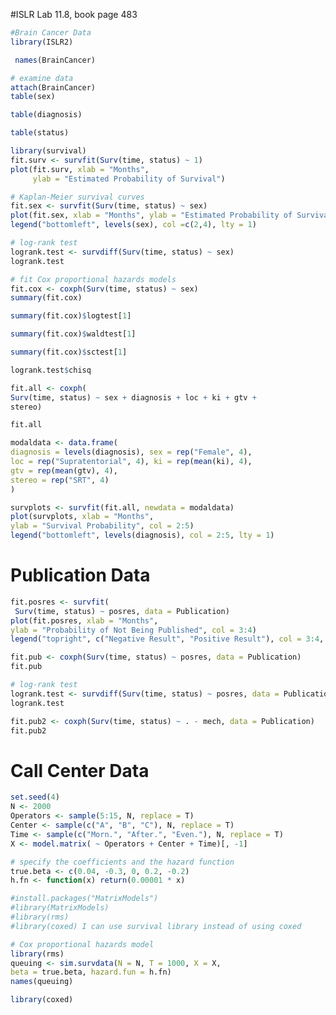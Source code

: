 
#ISLR Lab 11.8, book page 483

```r
#Brain Cancer Data
library(ISLR2)
```

```r
 names(BrainCancer)
```

```r
# examine data
attach(BrainCancer)
table(sex)
```

```r
table(diagnosis)
```

```r
table(status)
```

```r
library(survival)
fit.surv <- survfit(Surv(time, status) ~ 1)
plot(fit.surv, xlab = "Months",
     ylab = "Estimated Probability of Survival")
```

```r
# Kaplan-Meier survival curves
fit.sex <- survfit(Surv(time, status) ~ sex)
plot(fit.sex, xlab = "Months", ylab = "Estimated Probability of Survival", col = c(2,4))
legend("bottomleft", levels(sex), col =c(2,4), lty = 1)
```

```r
# log-rank test
logrank.test <- survdiff(Surv(time, status) ~ sex)
logrank.test
```

```r
# fit Cox proportional hazards models
fit.cox <- coxph(Surv(time, status) ~ sex)
summary(fit.cox)
```

```r
summary(fit.cox)$logtest[1]

summary(fit.cox)$waldtest[1]

summary(fit.cox)$sctest[1]
```

```r
logrank.test$chisq
```

```r
fit.all <- coxph(
Surv(time, status) ~ sex + diagnosis + loc + ki + gtv +
stereo)

fit.all
```
```r
modaldata <- data.frame(
diagnosis = levels(diagnosis), sex = rep("Female", 4),
loc = rep("Supratentorial", 4), ki = rep(mean(ki), 4),
gtv = rep(mean(gtv), 4),
stereo = rep("SRT", 4)
)
```

```r
survplots <- survfit(fit.all, newdata = modaldata)
plot(survplots, xlab = "Months",
ylab = "Survival Probability", col = 2:5)
legend("bottomleft", levels(diagnosis), col = 2:5, lty = 1)
```

# Publication Data
```r
fit.posres <- survfit(
 Surv(time, status) ~ posres, data = Publication)
plot(fit.posres, xlab = "Months",
ylab = "Probability of Not Being Published", col = 3:4)
legend("topright", c("Negative Result", "Positive Result"), col = 3:4, lty = 1)
```

```r
fit.pub <- coxph(Surv(time, status) ~ posres, data = Publication)
fit.pub
```

```r
# log-rank test
logrank.test <- survdiff(Surv(time, status) ~ posres, data = Publication)
logrank.test
```

```r
fit.pub2 <- coxph(Surv(time, status) ~ . - mech, data = Publication)
fit.pub2
```

# Call Center Data
```r
set.seed(4)
N <- 2000
Operators <- sample(5:15, N, replace = T)
Center <- sample(c("A", "B", "C"), N, replace = T)
Time <- sample(c("Morn.", "After.", "Even."), N, replace = T)
X <- model.matrix( ~ Operators + Center + Time)[, -1] 
```


```r
# specify the coefficients and the hazard function
true.beta <- c(0.04, -0.3, 0, 0.2, -0.2)
h.fn <- function(x) return(0.00001 * x)
```


```r
#install.packages("MatrixModels")
#library(MatrixModels)
#library(rms)
#library(coxed) I can use survival library instead of using coxed
```

```r
# Cox proportional hazards model
library(rms)
queuing <- sim.survdata(N = N, T = 1000, X = X,
beta = true.beta, hazard.fun = h.fn)
names(queuing)
```


```r
library(coxed)
```

